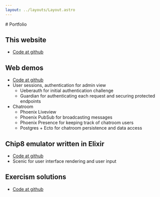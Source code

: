 ```yaml
---
layout: ../layouts/Layout.astro
---
```



<MainComponent>
# Portfolio

## This website

* [Code at github](https://github.com/lauriannala/astro)

## Web demos

* [Code at github](https://github.com/lauriannala/erlmastery)
* User sessions, authentication for admin view
  * Ueberauth for initial authentication challenge
  * Guardian for authenticating each request and securing protected endpoints
* Chatroom
  * Phoenix Liveview
  * Phoenix PubSub for broadcasting messages
  * Phoenix Presence for keeping track of chatroom users
  * Postgres + Ecto for chatroom persistence and data access

## Chip8 emulator written in Elixir

  * [Code at github](https://github.com/lauriannala/ex_chip8)
  * Scenic for user interface rendering and user input

## Exercism solutions
  * [Code at github](https://github.com/lauriannala/exercism)

</MainComponent>
